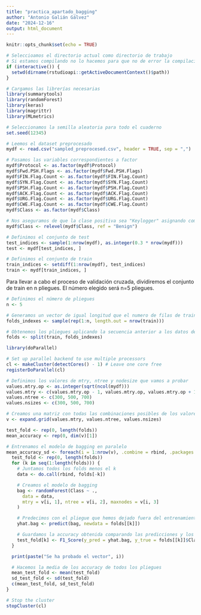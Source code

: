 ```yaml
---
title: "practica_apartado_bagging"
author: "Antonio Galián Gálvez"
date: "2024-12-16"
output: html_document
---
```


```r
knitr::opts_chunk$set(echo = TRUE)
```

```r
# Seleccioamos el directorio actual como directorio de trabajo
# Si estamos compilando no lo hacemos para que no de error la compilación
if (interactive()) {
  setwd(dirname(rstudioapi::getActiveDocumentContext()$path))
}

# Cargamos las librerías necesarias
library(summarytools)
library(randomForest)
library(keras)
library(magrittr)
library(MLmetrics)

# Seleccionamos la semilla aleatoria para todo el cuaderno
set.seed(12345)
```

```r
# Leemos el dataset preprocesado
mydf <- read.csv("sampled_preprocesed.csv", header = TRUE, sep = ",")

# Pasamos las variables correspondientes a factor
mydf$Protocol <- as.factor(mydf$Protocol)
mydf$Fwd.PSH.Flags <- as.factor(mydf$Fwd.PSH.Flags)
mydf$FIN.Flag.Count <- as.factor(mydf$FIN.Flag.Count)
mydf$SYN.Flag.Count <- as.factor(mydf$SYN.Flag.Count)
mydf$PSH.Flag.Count <- as.factor(mydf$PSH.Flag.Count)
mydf$ACK.Flag.Count <- as.factor(mydf$ACK.Flag.Count)
mydf$URG.Flag.Count <- as.factor(mydf$URG.Flag.Count)
mydf$CWE.Flag.Count <- as.factor(mydf$CWE.Flag.Count)
mydf$Class <- as.factor(mydf$Class)

# Nos aseguramos de que la clase positiva sea "Keylogger" asignando como clase de referencia a "Benign"
mydf$Class <- relevel(mydf$Class, ref = "Benign")
```

```r
# Definimos el conjunto de test
test_indices <- sample(1:nrow(mydf), as.integer(0.3 * nrow(mydf)))
test <- mydf[test_indices, ]

# Definimos el conjunto de train
train_indices <- setdiff(1:nrow(mydf), test_indices)
train <- mydf[train_indices, ]
```

Para llevar a cabo el proceso de validación cruzada, dividiremos el conjunto de train en n pliegues. El número elegido será n=5 pliegues.

```r
# Definimos el número de pliegues
n <- 5

# Generamos un vector de igual longitud que el numero de filas de train, asociando cada valor a un pliegue
folds_indexes <- sample(rep(1:n, length.out = nrow(train)))

# Obtenemos los pliegues aplicando la secuencia anterior a los datos de train
folds <- split(train, folds_indexes)
```

```r
library(doParallel)

# Set up parallel backend to use multiple processors
cl <- makeCluster(detectCores() - 1) # Leave one core free
registerDoParallel(cl)

# Definimos los valores de mtry, ntree y nodesize que vamos a probar
values.mtry.op <- as.integer(sqrt(ncol(mydf)))
values.mtry <- c(values.mtry.op - 1, values.mtry.op, values.mtry.op + 1)
values.ntree <- c(300, 500, 700)
values.nsizes <- c(300, 500, 700)

# Creamos una matriz con todas las combinaciones posibles de los valores de mtry, ntree y nodesize
v <- expand.grid(values.mtry, values.ntree, values.nsizes)

test_fold <- rep(0, length(folds))
mean_accuracy <- rep(0, dim(v)[1])

# Entrenamos el modelo de bagging en paralelo
mean_accuracy_sd <- foreach(i = 1:nrow(v), .combine = rbind, .packages = c("randomForest", "MLmetrics")) %dopar% {
  test_fold <- rep(0, length(folds))
  for (k in seq(1:length(folds))) {
    # Juntamos todos los folds menos el k
    data <- do.call(rbind, folds[-k])

    # Creamos el modelo de bagging
    bag <- randomForest(Class ~ .,
      data = data,
      mtry = v[i, 1], ntree = v[i, 2], maxnodes = v[i, 3]
    )

    # Predecimos con el pliegue que hemos dejado fuera del entrenamiento
    yhat.bag <- predict(bag, newdata = folds[[k]])

    # Guardamos la accuracy obtenida comparando las predicciones y los outputs reales del pliegue k
    test_fold[k] <- F1_Score(y_pred = yhat.bag, y_true = folds[[k]]$Class, positive = "Keylogger")
  }

  print(paste("Se ha probado el vector", i))

  # Hacemos la media de los accuracy de todos los pliegues
  mean_test_fold <- mean(test_fold)
  sd_test_fold <- sd(test_fold)
  c(mean_test_fold, sd_test_fold)
}

# Stop the cluster
stopCluster(cl)
```